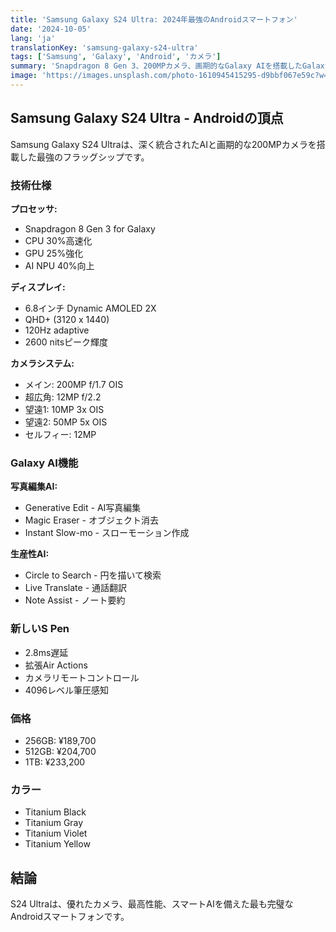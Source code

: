```yaml
---
title: 'Samsung Galaxy S24 Ultra: 2024年最強のAndroidスマートフォン'
date: '2024-10-05'
lang: 'ja'
translationKey: 'samsung-galaxy-s24-ultra'
tags: ['Samsung', 'Galaxy', 'Android', 'カメラ']
summary: 'Snapdragon 8 Gen 3、200MPカメラ、画期的なGalaxy AIを搭載したGalaxy S24 Ultraが正式発売。'
image: 'https://images.unsplash.com/photo-1610945415295-d9bbf067e59c?w=800&h=600&fit=crop'
---
```


## Samsung Galaxy S24 Ultra - Androidの頂点

Samsung Galaxy S24 Ultraは、深く統合されたAIと画期的な200MPカメラを搭載した最強のフラッグシップです。

### 技術仕様

**プロセッサ:**

- Snapdragon 8 Gen 3 for Galaxy
- CPU 30%高速化
- GPU 25%強化
- AI NPU 40%向上

**ディスプレイ:**

- 6.8インチ Dynamic AMOLED 2X
- QHD+ (3120 x 1440)
- 120Hz adaptive
- 2600 nitsピーク輝度

**カメラシステム:**

- メイン: 200MP f/1.7 OIS
- 超広角: 12MP f/2.2
- 望遠1: 10MP 3x OIS
- 望遠2: 50MP 5x OIS
- セルフィー: 12MP

### Galaxy AI機能

**写真編集AI:**

- Generative Edit - AI写真編集
- Magic Eraser - オブジェクト消去
- Instant Slow-mo - スローモーション作成

**生産性AI:**

- Circle to Search - 円を描いて検索
- Live Translate - 通話翻訳
- Note Assist - ノート要約

### 新しいS Pen

- 2.8ms遅延
- 拡張Air Actions
- カメラリモートコントロール
- 4096レベル筆圧感知

### 価格

- 256GB: ¥189,700
- 512GB: ¥204,700
- 1TB: ¥233,200

### カラー

- Titanium Black
- Titanium Gray
- Titanium Violet
- Titanium Yellow

## 結論

S24 Ultraは、優れたカメラ、最高性能、スマートAIを備えた最も完璧なAndroidスマートフォンです。
